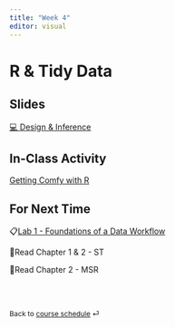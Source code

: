 ```yaml
---
title: "Week 4"
editor: visual
---
```


# R & Tidy Data

## Slides

[💻 Design & Inference](../slides/lec-4_design-inference.html){target="_blank"}

## In-Class Activity

[Getting Comfy with R](../class-activities/day1.html){target="_blank"}

## For Next Time

📋[Lab 1 - Foundations of a Data Workflow](../labs/lab-1_data-workflow.html)

📖Read Chapter 1 & 2 - ST

📖Read Chapter 2 - MSR

<br><br>

::: {style="font-size: 0.875em;"}
Back to [course schedule](/ "Course schedule") ⏎
:::
